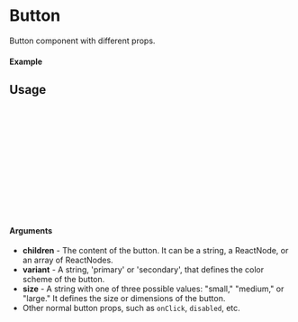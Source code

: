 
<Meta of={ButtonStory} title="Example/Button" />

# Button

Button component with different props.

#### Example

<Canvas of={ButtonStory.Primary} />

## Usage

```ts
import { Button } from "@story-protocol/storykit";

const Example = () => {
  return (
      <Button
        size="small"
        variant="primary"
        onClick={()=> console.log("Clicked")}
      >hello</Button>
  );
};

export default Example;
```

#### Arguments

- **children** - The content of the button. It can be a string, a ReactNode, or an array of ReactNodes.
- **variant** - A string, 'primary' or 'secondary', that defines the color scheme of the button.
- **size** - A string with one of three possible values: "small," "medium," or "large." It defines the size or dimensions of the button.
- Other normal button props, such as `onClick`, `disabled`, etc.
